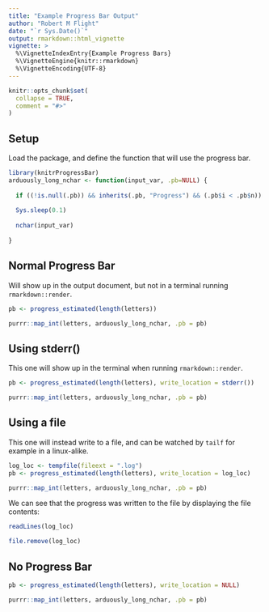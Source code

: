 ```yaml
---
title: "Example Progress Bar Output"
author: "Robert M Flight"
date: "`r Sys.Date()`"
output: rmarkdown::html_vignette
vignette: >
  %\VignetteIndexEntry{Example Progress Bars}
  %\VignetteEngine{knitr::rmarkdown}
  %\VignetteEncoding{UTF-8}
---
```


```r
knitr::opts_chunk$set(
  collapse = TRUE,
  comment = "#>"
)
```

## Setup

Load the package, and define the function that will use the progress bar.

```r
library(knitrProgressBar)
arduously_long_nchar <- function(input_var, .pb=NULL) {
  
  if ((!is.null(.pb)) && inherits(.pb, "Progress") && (.pb$i < .pb$n)) .pb$tick()$print()
  
  Sys.sleep(0.1)
  
  nchar(input_var)
  
}
```

## Normal Progress Bar

Will show up in the output document, but not in a terminal running `rmarkdown::render`.

```r
pb <- progress_estimated(length(letters))

purrr::map_int(letters, arduously_long_nchar, .pb = pb)
```

## Using stderr()

This one will show up in the terminal when running `rmarkdown::render`.

```r
pb <- progress_estimated(length(letters), write_location = stderr())

purrr::map_int(letters, arduously_long_nchar, .pb = pb)
```

## Using a file

This one will instead write to a file, and can be watched by `tailf` for example
in a linux-alike.

```r
log_loc <- tempfile(fileext = ".log")
pb <- progress_estimated(length(letters), write_location = log_loc)

purrr::map_int(letters, arduously_long_nchar, .pb = pb)
```

We can see that the progress was written to the file by displaying the file contents:

```r
readLines(log_loc)
```

```r
file.remove(log_loc)
```

## No Progress Bar

```r
pb <- progress_estimated(length(letters), write_location = NULL)

purrr::map_int(letters, arduously_long_nchar, .pb = pb)
```
